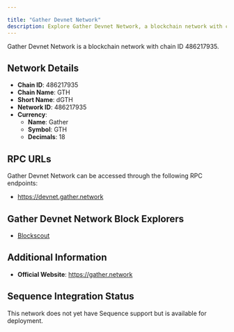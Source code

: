 ```yaml
---

title: "Gather Devnet Network"
description: Explore Gather Devnet Network, a blockchain network with chain ID 486217935. Learn about its native currency, Gather, and how to interact with the network.
---
```




Gather Devnet Network is a blockchain network with chain ID 486217935.

## Network Details

- **Chain ID**: 486217935
- **Chain Name**: GTH
- **Short Name**: dGTH
- **Network ID**: 486217935
- **Currency**: 
  - **Name**: Gather
  - **Symbol**: GTH
  - **Decimals**: 18

## RPC URLs

Gather Devnet Network can be accessed through the following RPC endpoints:

- https://devnet.gather.network

## Gather Devnet Network Block Explorers

- [Blockscout](https://devnet-explorer.gather.network)

## Additional Information

- **Official Website**: https://gather.network

## Sequence Integration Status

This network does not yet have Sequence support but is available for deployment.
